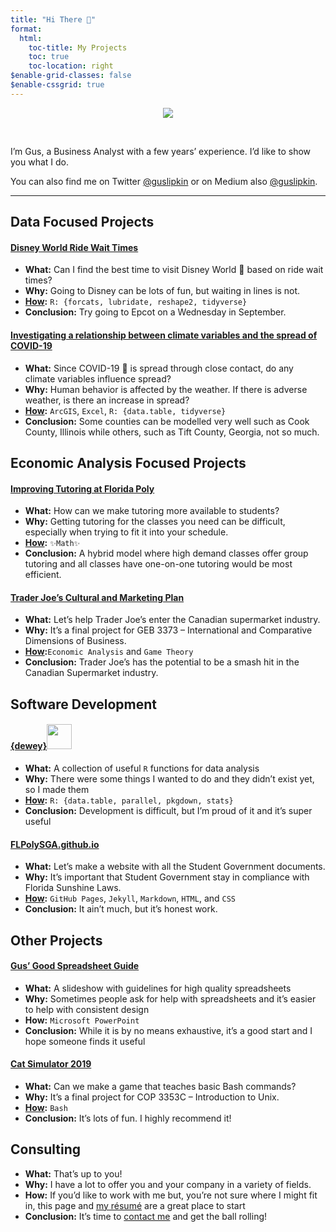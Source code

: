 ```yaml
---
title: "Hi There 👋"
format:
  html:
    toc-title: My Projects
    toc: true
    toc-location: right
$enable-grid-classes: false
$enable-cssgrid: true
---
```


<style>
  code { white-space: normal; }
</style>

<center><img src="/assets/gus_headshot_landscape.jpg" style="max-height: 315px;"/></center>
<br>

I'm Gus, a Business Analyst with a few years' experience. I'd like to show you what I do.

You can also find me on Twitter <a href="https://twitter.com/GusLipkin">@guslipkin</a> or on Medium also <a href="https://guslipkin.medium.com">@guslipkin</a>.

----

::: {.column-page}
## Data Focused Projects
:::
::: {.grid .column-page}
::: {.g-col-12 .g-col-sm-6 .d-grid}
::: {.g-col-12}
#### [Disney World Ride Wait Times](../presentations/disney_world_ride_wait_times.html)
:::
::: {.g-col-12 .d-flex .align-items-start}
- **What:** Can I find the best time to visit Disney World 🏰 based on ride wait times?
- **Why:** Going to Disney can be lots of fun, but waiting in lines is not.
- **[How](https://github.com/guslipkin/disney_ds):** `R: {forcats, lubridate, reshape2, tidyverse}`
- **Conclusion:** Try going to Epcot on a Wednesday in September.
:::
:::
::: {.g-col-12 .g-col-sm-6 .d-grid}
::: {.g-col-12}
#### [Investigating a relationship between climate variables and the spread of COVID-19](../presentations/covid_time_series_gis.html)
:::
::: {.g-col-12}
- **What:** Since COVID-19 🦠 is spread through close contact, do any climate variables influence spread?
- **Why:** Human behavior is affected by the weather. If there is adverse weather, is there an increase in spread?
- **[How](https://github.com/guslipkin/COVID-TimeSeries-GIS):** `ArcGIS`, `Excel`, `R: {data.table, tidyverse}`
- **Conclusion:** Some counties can be modelled very well such as Cook County, Illinois while others, such as Tift County, Georgia, not so much.
:::
:::
:::

::: {.column-page}
## Economic Analysis Focused Projects
:::
::: {.grid .column-page}
::: {.g-col-12 .g-col-sm-6 .d-grid}
::: {.g-col-12}
#### [Improving Tutoring at Florida Poly](../presentations/tutoring_at_poly.html)
:::
::: {.g-col-12 .text-wrap}
- **What:** How can we make tutoring more available to students?
- **Why:** Getting tutoring for the classes you need can be difficult, especially when trying to fit it into your schedule.
- **[How](https://github.com/guslipkin/Fall2021/tree/main/ECO%203930%20%7E%20Contemporary%20Economics/Final%20Paper):** `✨Math✨`
- **Conclusion:** A hybrid model where high demand classes offer group tutoring and all classes have one-on-one tutoring would be most efficient.
:::
:::
::: {.g-col-12 .g-col-sm-6 .d-grid}
::: {.g-col-12}
#### [Trader Joe's Cultural and Marketing Plan](../presentations/trader_joes_cultural_marketing_plan.html)
:::
::: {.g-col-12}
- **What:** Let's help Trader Joe's enter the Canadian supermarket industry.
- **Why:** It's a final project for GEB 3373 – International and Comparative Dimensions of Business.
- **[How](https://github.com/guslipkin/Spring2021/blob/main/GEB%203373%20%7E%20International%20Comparative%20Dimensions/GEB%203373%20Final%20Project):**`Economic Analysis` and `Game Theory`
- **Conclusion:** Trader Joe's has the potential to be a smash hit in the Canadian Supermarket industry.
:::
:::
:::

::: {.column-page}
## Software Development
:::
::: {.grid .column-page}
::: {.g-col-12 .g-col-sm-6 .d-grid}
::: {.g-col-12}
#### [{dewey}![](assets/dewey.svg){height=40}](../dewey.html)
:::
::: {.g-col-12 .text-wrap}
- **What:** A collection of useful `R` functions for data analysis
- **Why:** There were some things I wanted to do and they didn't exist yet, so I made them
- **[How](https://github.com/guslipkin/dewey):** `R: {data.table, parallel, pkgdown, stats}`
- **Conclusion:** Development is difficult, but I'm proud of it and it's super useful
:::
:::
::: {.g-col-12 .g-col-sm-6 .d-grid}
::: {.g-col-12}
#### [FLPolySGA.github.io](https://flpolysga.github.io)
:::
::: {.g-col-12}
- **What:** Let's make a website with all the Student Government documents.
- **Why:** It's important that Student Government stay in compliance with Florida Sunshine Laws.
- **[How](https://github.com/FLPolySGA/FLPolySGA.github.io):** `GitHub Pages`, `Jekyll`, `Markdown`, `HTML`, and `CSS`
- **Conclusion:** It ain't much, but it's honest work.
:::
:::
:::

::: {.column-page}
## Other Projects
:::
::: {.grid .column-page}
::: {.g-col-12 .g-col-sm-6 .d-grid}
::: {.g-col-12}
#### [Gus' Good Spreadsheet Guide](../presentations/spreadsheet_guide.html)
:::
::: {.g-col-12 .text-wrap}
- **What:** A slideshow with guidelines for high quality spreadsheets</li>
- **Why:** Sometimes people ask for help with spreadsheets and it's easier to help with consistent design
- **How:** `Microsoft PowerPoint`
- **Conclusion:** While it is by no means exhaustive, it's a good start and I hope someone finds it useful
:::
:::
::: {.g-col-12 .g-col-sm-6 .d-grid}
::: {.g-col-12}
#### [Cat Simulator 2019](../presentations/cat_simulator_2019.html)
:::
::: {.g-col-12}
- **What:** Can we make a game that teaches basic Bash commands?
- **Why:** It's a final project for COP 3353C – Introduction to Unix.</li>
- **[How](https://github.com/guslipkin/Lark):** `Bash`
- **Conclusion:** It's lots of fun. I highly recommend it!
:::
:::
:::

::: {.column-page}
## Consulting
:::
::: {.grid .column-page}
::: {.g-col-12 .g-col-sm-6 .d-grid}
::: {.g-col-12}
:::
::: {.g-col-12 .text-wrap}
- **What:** That's up to you!
- **Why:** I have a lot to offer you and your company in a variety of fields.</li>
- **How:** If you'd like to work with me but, you're not sure where I might fit in, this page and [my résumé](../resume.html) are a great place to start
- **Conclusion:** It's time to [contact me](../contact.html) and get the ball rolling!
:::
:::
::: {.g-col-12 .g-col-sm-6 .d-grid}
::: {.g-col-12}
:::
:::
:::
